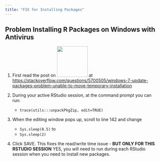 ```yaml
---
title: "FIX for Installing Packages"
---
```


## Problem Installing R Packages on Windows with Antivirus

1. First read the post on ![](images/so-logo.png){width=100} at [https://stackoverflow.com/questions/5700505/windows-7-update-packages-problem-unable-to-move-temporary-installation](https://stackoverflow.com/questions/5700505/windows-7-update-packages-problem-unable-to-move-temporary-installation)

2. During your active RStudio session, at the command prompt you can run:
    * `trace(utils:::unpackPkgZip, edit=TRUE)`

3. When the editing window pops up, scroll to line 142 and change
    * `Sys.sleep(0.5)` to
    * `Sys.sleep(2)`
    
4. Click SAVE. This fixes the read/write time issue - **BUT ONLY FOR THIS RSTUDIO SESSION** YES, you will need to run during each RStudio session when you need to install new packages.

